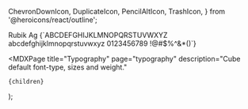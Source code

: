   ChevronDownIcon,
  DuplicateIcon,
  PencilAltIcon,
  TrashIcon,
} from '@heroicons/react/outline';


<Head>
  <title>Typography - Cube</title>
  <meta
    name="description"
    description="Cube default font-type, sizes and weight."
  />
</Head>

<div className="flex flex-col text-gray-900 max-w-sm">
  <span className="text-display-sm">Rubik</span>
  <span className="text-display-2xl">Ag</span>
  <span className="text-display-xs">{`ABCDEFGHIJKLMNOPQRSTUVWXYZ abcdefghijklmnopqrstuvwxyz 0123456789 !@#$%^&*()`}</span>
</div>

<div className="flex flex-col space-y-20 mt-20">
  <TextItem
    name="Display 2xl"
    description="Font size: 72px / 4.5rem | Line height: 90px / 5.625rem | Tracking: -2%"
    className="text-display-2xl"
  />
  <TextItem
    name="Display xl"
    description="Font size: 60px / 3.75rem | Line height: 72px / 4.625rem | Tracking: -2%"
    className="text-display-xl"
  />
  <TextItem
    name="Display lg"
    description="Font size: 48px / 3rem | Line height: 60px / 3.75rem | Tracking: -2%"
    className="text-display-lg"
  />
  <TextItem
    name="Display md"
    description="Font size: 36px / 2.25rem | Line height: 44px / 2.75rem | Tracking: -2%"
    className="text-display-md"
  />
  <TextItem
    name="Display sm"
    description="Font size: 30px / 1.875rem | Line height: 38px / 2.375rem"
    className="text-display-sm"
  />
  <TextItem
    name="Display xs"
    description="Font size: 24px / 1.5rem | Line height: 32px / 2rem"
    className="text-display-xs"
  />
  <TextItem
    name="Text xl"
    description="Font size: 20px / 1.25rem | Line height: 30px / 1.875rem"
    className="text-xl"
  />
  <TextItem
    name="Text lg"
    description="Font size: 18px / 1.125rem | Line height: 28px / 1.75rem"
    className="text-lg"
  />
  <TextItem
    name="Text base"
    description="Font size: 16px / 1rem | Line height: 24px / 1.5rem"
    className="text-base"
  />
  <TextItem
    name="Text sm"
    description="Font size: 14px / 0.875rem | Line height: 20px / 1.25rem"
    className="text-sm"
  />
  <TextItem
    name="Text xs"
    description="Font size: 12px / 0.75rem | Line height: 18px / 1.125rem"
    className="text-xs"
  />
</div>

  <MDXPage
    title="Typography"
    page="typography"
    description="Cube default font-type, sizes and weight."
  >
    {children}
  </MDXPage>
);
